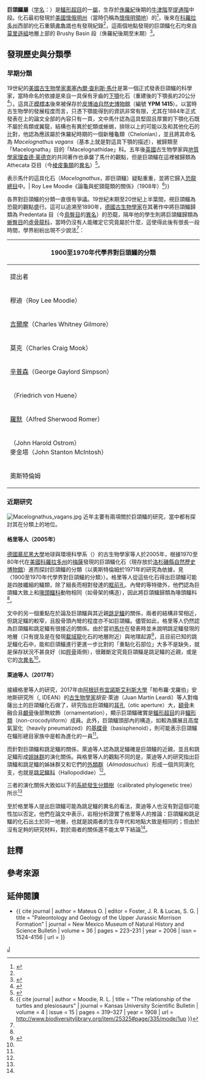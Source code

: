 {{Automatic Taxobox
| taxon = Macelognathus
| fossil_range = [[侏羅紀|侏羅紀]]後期,{{fossil_range|155.7|145.5}}
| image = Macelognathus.jpg
| image_caption = 巨頜鱷的下顎化石（[[正模標本|正模標本]]，咬合面的素描）
| authority = [[Othniel_Charles_Marsh|Marsh]], 1884
| type_species = '''迷走巨頜鱷<br />''Macelognathus vagans'''''
| type_species_authority = Marsh, 1884
| synonyms = * '''''Marcellognathus''' vagans'' <br /><small>Simpson, 1926</small>
}}

'''巨頜鱷屬'''（[[学名|学名]]：''{{lang|la|Macelognathus}}''）是[[鱷形超目|鱷形超目]]的一[[屬|屬]]，生存於[[侏羅紀|侏羅紀]]後期的[[牛津階|牛津階]]至[[提通階|提通階]]中段。化石最初發現於[[美國|美國]][[懷俄明州|懷俄明州]]（當時仍稱為[[懷俄明領地|懷俄明領地]]）的{{link-en|科摩崖|Como Bluff}}<ref>{{cite journal | author = Marsh, O. C. | title = "A new order of extinct Jurassic reptiles (Macelognatha)" | journal = American Journal of Science | volume = 27 | issue = 3 | pages = 341 | year = 1884 | url = http://marsh.dinodb.com/marsh/Marsh%201884%20-%20A%20new%20Order%20of%20extinct%20Jurassic%20reptiles%20(Macelognatha).pdf | access-date = 2017-03-04 | archive-date = 2019-03-03 | archive-url = https://web.archive.org/web/20190303145948/http://marsh.dinodb.com/marsh/Marsh%201884%20-%20A%20new%20Order%20of%20extinct%20Jurassic%20reptiles%20(Macelognatha).pdf | dead-url = no }}</ref>，後來在[[科羅拉多州|科羅拉多州]]西部的化石重鎮[[弗魯塔_(科羅拉多州)|弗魯塔]]也有發現紀錄<ref name = Gohlich/>，這兩個地點發現的巨頜鱷化石均來自[[莫里遜組|莫里遜組]]地層上部的 Brushy Basin 段（侏羅紀後期至末期）<ref name = Leardi>{{cite journal | author = Leardi, J. M.; Pol, D.; Clark, J. M. | title = "Detailed anatomy of the braincase of ''Macelognathus vagans'' Marsh, 1884 (Archosauria, Crocodylomorpha) using high resolution tomography and new insights on basal crocodylomorph phylogeny" | journal = PeerJ | volume = 5 | pages = e2801 | year = 2017 | issn = 2167-8359 | doi = 10.7717/peerj.2801 | url = http://www.readcube.com/articles/10.7717/peerj.2801 | access-date = 2017-03-04 | archive-date = 2019-11-28 | archive-url = https://web.archive.org/web/20191128054822/http://www.readcube.com/articles/10.7717/peerj.2801 | dead-url = no }}</ref>。

== 發現歷史與分類學 ==
=== 早期分類 ===
19世紀的[[美國|美國]][[古生物學家|古生物學家]][[奧塞內爾·查利斯·馬什|奧塞內爾·查利斯·馬什]]是第一個正式發表巨頜鱷的科學家，當時命名的依據是來自一具保有牙齒的[[下顎|下顎]]化石（重建後的下顎長約20公分<ref name = Gohlich>{{cite journal | author = Göhlich, U. B.; Chiappe, L. M.; Clark, J. M.; Sues, H.-D. | title = "The systematic position of the Late Jurassic alleged dinosaur ''Macelognathus'' (Crocodylomorpha: Sphenosuchia)" | journal = Canadian Journal of Earth Sciences | volume = 42 | pages = 307–321 | year = 2005 | issn = 1480-3313 | doi = 10.1139/E05-005 | url = http://www.nhm-wien.ac.at/jart/prj3/nhm/data/uploads/mitarbeiter_dokumente/goehlich/2005/Goehlich_%20et_al_2005_CJES.pdf | access-date = 2017-03-04 | archive-date = 2014-11-08 | archive-url = https://web.archive.org/web/20141108172248/http://www.nhm-wien.ac.at/jart/prj3/nhm/data/uploads/mitarbeiter_dokumente/goehlich/2005/Goehlich_%20et_al_2005_CJES.pdf | dead-url = no }}</ref>）。這具[[正模標本|正模標本]]後來被保存於[[皮博迪自然史博物館|皮博迪自然史博物館]]（編號 '''YPM 1415'''）。以當時古生物學的發展程度而言，只憑下顎能得到的資訊非常有限，尤其在1884年正式發表在{{link-en|美國科學期刊|American Journal of Science}}上的論文全部的內容只有一頁，文中馬什認為這具堅固且厚實的下顎化石既不屬於鳥類或翼龍，結構也有異於蛇類或蜥蜴，排除以上的可能以及和其他化石的比對，他認為應該屬於侏羅紀時期的一個新種龜類（Chelonian），並且將其命名為 ''Macelognathus vagans''（基本上就是對這具下顎的描述），被歸類至「Macelognatha」目的「Macelognathidae」科。五年後[[英國|英國]]古生物學家{{link-en|亨利·尼克森|Henry Alleyne Nicholson}}與[[地質學家|地質學家]][[理查德·莱德克|理查德·莱德克]]的共同著作也承襲了馬什的觀點，但是巨頜鱷在這裡被歸類為 Athecata 亞目（今[[棱皮龜類|棱皮龜類]]的[[異名|異名]]）<ref>{{cite book | author = Nicholson, H. A.; Lydekker, R. | title = "A manual of palaeontology" | volume = 2 | publisher = Edinburgh,W. Blackwood and Sons | year = 1889 | url = http://www.biodiversitylibrary.org/bibliography/61545#/summary | access-date = 2017-03-04 | archive-date = 2018-12-15 | archive-url = https://web.archive.org/web/20181215180054/https://www.biodiversitylibrary.org/bibliography/61545#/summary | dead-url = no }}</ref>。

{{Cquote 2|海伊{{noteTag|1=這裡的海伊（Hay）是指[[美國|美國]][[古生物學家|古生物學家]]與[[爬蟲兩棲類學|爬蟲兩棲類學家]]{{link-en|奧利佛·海伊|Oliver Perry Hay}}（Oliver P. Hay, 1846–1930）。海伊在1902年將巨頜鱷歸類為{{link-en|龜鱉類|Testudinata}}動物，後來又歸入恐龍總目<ref name = Ostrom>{{ cite journal | author = Ostrom, J. H. | title = "On the systematic position of ''Macelognathus vagans''" | journal = Postilla | volume = 153 | year = 1971 | pages = 1–10 | url = http://www.biodiversitylibrary.org/item/44346#page/5/mode/1up }}</ref>。}}表示馬什的這具化石（''Macelognathus''，即巨頜鱷）疑點重重，並將它歸入[[恐龍總目|恐龍總目]]中。| Roy Lee Moodie《論龜與蛇頸龍類的關係》（1908年）<ref name = Moodie>{{ cite journal | author = Moodie, R. L. | title = "The relationship of the turtles and plesiosaurs" | journal = Kansas University Scientific Bulletin | volume = 4 | issue = 15 | pages = 319–327 | year = 1908 | url = http://www.biodiversitylibrary.org/item/25325#page/335/mode/1up }}</ref>}}

各界對巨頜鱷的分類一直很有爭議。19世紀末期至20世紀上半葉間，視巨頜鱷為恐龍的觀點盛行。這可以追溯至1890年，[[德國|德國]][[古生物學家|古生物學家]]{{link-en|卡爾·傑特|Karl Alfred Ritter von Zittel}}在其著作中將巨頜鱷歸類為 Predentata 目（今[[鳥臀目|鳥臀目]]的[[異名|異名]]）的恐龍，隔年他的學生{{link-en|喬治·鮑爾|Georg Baur}}則將巨頜鱷歸類為[[蜥臀目|蜥臀目]]的[[虛骨龍科|虛骨龍科]]，當時仍沒有人能確定它究竟屬於什麼，這使得此後有很長一段時間，學界紛紛出現不少說法<ref name = Ostrom/>：

{| class="wikitable"
! colspan="4" style="white-space: nowrap;" | 1900至1970年代學界對巨頜鱷的分類
|-
!width=25%|提出者
!width=17%|提出年代
!width=17%|提出的分類
|-
|穆迪（Roy Lee Moodie）||1908年<ref name = Moodie/>||[[恐龍總目|恐龍總目]]
|-
|[[查爾斯·惠特尼·吉爾摩|吉爾摩]]（Charles Whitney Gilmore）||1909年<ref>{{cite journal | author = Gilmore, C. W. | title = A new rhynchocephalian reptile from the Jurassic of Wyoming, with notes on the fauna of "Quarry 9" | journal = Proceedings of the United States National Museum | volume = 37 | pages = 35–42 | year = 1909 | url = http://www.biodiversitylibrary.org/item/53183#page/75/mode/1up | access-date = 2017-03-11 | archive-date = 2020-12-05 | archive-url = https://web.archive.org/web/20201205104652/https://www.biodiversitylibrary.org/item/53183#page/75/mode/1up | dead-url = no }}</ref>||[[爬行綱|爬行綱]]
|-
|莫克（Charles Craig Mook）||1916年<ref>{{ cite journal | author = Mook, C. C. | title = "A Study of the Morrison Formation" | journal = New York Academy of Sciences | volume = 27 | pages = 39–191 | year = 1916 | url = }}</ref>||[[爬行綱|爬行綱]]
|-
|[[喬治·蓋洛德·辛普森|辛普森]]（George Gaylord Simpson）||1926年<ref>{{ cite journal | author = Simpson, G. G. | title = "The fauna of Quarry Nine" | journal = American Journal of Science | volume = 12 | issue = 5 | pages = 1–11 | year = 1926 | url = }}</ref>||[[恐龍總目|恐龍總目]]·[[鳥臀目|鳥臀目]]
|-
|{{link-en|休尼|Friedrich von Huene}}（Friedrich von Huene）||1956年<ref>{{ cite book | author = Huene, F. R. F. von | title = "Paläontologie und Phylogenie der Niederen Tetrapoden" | publisher = Gustav Fischer Verlag | year = 1956 }}</ref>||[[恐龍總目|恐龍總目]]·[[鳥臀目|鳥臀目]]·[[稜齒龍科|稜齒龍科]]
|-
|[[阿爾弗雷德·羅默|羅默]]（Alfred Sherwood Romer）||1966年<ref>{{ cite book | author = Romer, A. S. | title = "Vertebrate Paleontology" | url = https://archive.org/details/vertebratepaleon0000rome_q8n3 | publisher = University of Chicago Press; 3rd edition | year = 1966 }}</ref>||[[恐龍總目|恐龍總目]]·[[鳥臀目|鳥臀目]]·[[稜齒龍科|稜齒龍科]]
|-
|{{link-en|奧斯特倫姆|John Ostrom}}（John Harold Ostrom）<br />麥金塔（John Stanton McIntosh）||1966年<ref>{{ cite book | author = Ostrom, J. H.; McIntosh, J. S. | title = "Marsh's Dinosaurs: The Collections from Como Bluff" | publisher = Yale University Press | year = 1966 }}</ref>||可能為[[鱷目|鱷目]]或[[始鱷目|始鱷目]]
|-
|奧斯特倫姆||1971年<ref name = Ostrom/>||[[鱷目|鱷目]]
|}

=== 近期研究 ===
[[File:Macelognathus_vagans.jpg|thumb]]
近年主要有兩項關於巨頜鱷的研究，當中都有探討其在分類上的地位。

==== 格里等人（2005年）====
[[德國|德國]][[慕尼黑大學|慕尼黑大學]]地球與環境科學系（{{lang|de|Department für Geo- und Umweltwissenschaften}}）的古生物學家{{link-de|烏蘇拉·格里|Ursula B. Göhlich}}等人於2005年，根據1970至80年代在[[美國|美國]][[科羅拉多州|科羅拉多州]]的[[梅薩縣_(科羅拉多州)|梅薩]]發現的巨頜鱷化石（現存放於[[洛杉磯縣自然歷史博物館|洛杉磯縣自然歷史博物館]]）進而探討巨頜鱷的分類（以奧斯特倫姆於1971年的研究為依據，見〈1900至1970年代學界對巨頜鱷的分類〉）。格里等人從這些化石得出巨頜鱷可能是四肢纖細的鱷類，除了細長而相對發達的[[眶前孔|眶前孔]]、內彎的{{link-en|股骨頭|Femoral head}}等特徵外，他們認為巨頜鱷大致上和[[喙頭鱷科|喙頭鱷科]]動物相同（如骨架的構造），因此將巨頜鱷歸類為喙頭鱷科<ref name = Gohlich/>。

文中的另一個重點在於論及巨頜鱷與其近親[[跳足鱷|跳足鱷]]的關係，兩者的結構非常相近，但跳足鱷的{{link-en|跟骨|Calcaneus}}較窄，且股骨頭內彎的程度亦不如巨頜鱷。儘管如此，格里等人仍然認為巨頜鱷和跳足鱷有很接近的關係。由於當初[[奧塞內爾·查利斯·馬什|馬什]]在發表時並未說明跳足鱷發現的地層（只有提及是在發現[[載域龍|載域龍]]化石的地層附近）與地理起源<ref>{{cite journal | author = Marsh, O. C. | title = "Principal characters of American Jurassic dinosaurs. Part V" | journal = American Journal of Science | volume = 21 | pages = 417–423 | year = 1881 | url = http://www.biodiversitylibrary.org/item/120110#page/436/mode/1up | access-date = 2017-03-11 | archive-date = 2020-11-07 | archive-url = https://web.archive.org/web/20201107062317/https://www.biodiversitylibrary.org/item/120110#page/436/mode/1up | dead-url = no }}</ref>，且目前已知的跳足鱷化石中，能和巨頜鱷進行更進一步比對的「重點化石部位」大多不是缺失，就是保存狀況不甚良好（如[[脛骨|脛骨]]兩側），很難斷定究竟巨頜鱷是跳足鱷的近親，或是它的[[次異名|次異名]]<ref name = Gohlich/>。

==== 萊迪等人（2017年）====
接續格里等人的研究，2017年由[[阿根廷|阿根廷]][[布宜諾斯艾利斯大學|布宜諾斯艾利斯大學]]「帕布羅·戈羅伯」安地斯研究所（{{lang|por|Instituto de Estudios Andinos “Don Pablo Groeber”}}, IDEAN）的[[古生物學家|古生物學家]]胡安·萊迪（Juan Martin Leardi）等人對梅薩出土的巨頜鱷化石做了{{link-en|微電腦斷層掃描|X-ray microtomography}}，研究指出巨頜鱷的[[耳孔|耳孔]]（otic aperture）大，[[額骨|額骨]]未融合且[[顱骨|顱骨]]後部無紋飾（ornamentation），顯示巨頜鱷確實是[[鱷形超目|鱷形超目]]的非[[鱷形類|鱷形類]]（non-crocodyliform）成員。此外，巨頜鱷頭部內的構造，如較為擴展且高度氣室化（heavily pneumatized）的[[蝶骨|基蝶骨]]（basisphenoid），則可能表示巨頜鱷在鱷形總目家族中是較為進化的一員<ref name = Leardi/>。

而針對巨頜鱷和跳足鱷的關係，萊迪等人認為跳足鱷確是巨頜鱷的近親，並且和跳足鱷形成[[姐妹群|姐妹群]]的演化關係。與格里等人的觀點不同的是，萊迪等人的研究指出巨頜鱷和跳足鱷的姊妹群又和它們的[[外類群|外類群]]{{link-en|阿爾馬達鱷|Almadasuchus}}（''Almadasuchus''）形成一個共同演化支，也就是[[跳足鱷科|跳足鱷科]]（Hallopodidae）<ref name = Leardi/>。

三者的演化關係大致如以下的[[系統發生樹|系統發生分類樹]]（calibrated phylogenetic tree）所示<ref name = Leardi/>{{noteTag|1=參考 p.42: Fig.16}}

{{clade| style=font-size:100%;line-height:110%
|1={{clade
 |label1=[[跳足鱷科|跳足鱷科]] <small>Hallopodidae</small>  
 |1={{clade
    |1={{link-en|阿爾馬達鱷屬|Almadasuchus}} <small>''Almadasuchus''</small>
    |2={{clade
      |1=[[跳足鱷屬|跳足鱷屬]] <small>''Hallopus''</small>
      |2='''巨頜鱷屬 <small>''Macelognathus'''''</small> }} }}
 |2=[[鱷形類|鱷形類]] <small>Crocodyliformes</small>
}} }}

至於格里等人提出巨頜鱷可能為跳足鱷的異名的看法，萊迪等人也沒有對這個可能性加以否定。他們在論文中表示，岩相分析證實了格里等人的推論：巨頜鱷和跳足鱷的化石出土於同一地層，也就是說兩者的生存年代和地點大致是相同的；但由於沒有足夠的研究材料，對於兩者的關係還不能太早下結論<ref name = Leardi/>。

== 註釋 ==
{{NoteFoot}}

== 參考來源 ==
{{Reflist}}

== 延伸閱讀 ==
{{refbegin}}
* {{ cite journal | author = Mateus O. | editor = Foster, J. R. & Lucas, S. G. | title = "Paleontology and Geology of the Upper Jurassic Morrison Formation" | journal = New Mexico Museum of Natural History and Science Bulletin | volume = 36 | pages = 223–231 | year = 2006 | issn = 1524-4156 | url = }}
{{refend}}
{{偽鱷類|L.}}
{{Taxonbar}}

[[Category:侏羅紀鱷形類|J]]